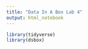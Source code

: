 ```yaml
---
title: "Data In A Box Lab 4"
output: html_notebook
---
```


```r
library(tidyverse)
library(dsbox)
```

